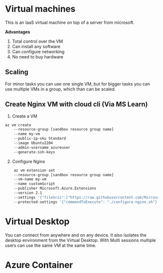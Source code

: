 # Virtual machines

This is an IaaS virtual machine on top of a server from microsoft.

**Advantages**
1. Total control over the VM
2. Can install any software
3. Can configure networking
4. No need to buy hardware

## Scaling
For minor tasks you can use one single VM, but for bigger tasks you can use multiple VMs in a group, which than can be scaled.

## Create Nginx VM with cloud cli (Via MS Learn)
1. Create a VM 
```bash
az vm create 
    --resource-group [sandbox resource group name] 
    --name my-vm 
    --public-ip-sku Standard 
    --image Ubuntu2204 
    --admin-username azureuser 
    --generate-ssh-keys
```
2. Configure Nginx
```bash
    az vm extension set
    --resource-group [sandbox resource group name] 
    --vm-name my-vm 
    --name customScript 
    --publisher Microsoft.Azure.Extensions 
    --version 2.1 
    --settings '{"fileUris":["https://raw.githubusercontent.com/MicrosoftDocs/mslearn-welcome-to-azure/master/configure-nginx.sh"]}' 
    --protected-settings '{"commandToExecute": "./configure-nginx.sh"}'
```

# Virtual Desktop
You can connect from anywhere and on any device. It also isolates the desktop environment from the Virtual Desktop.
With Multi sessions multiple users can use the same VM at the same time.

# Azure Container